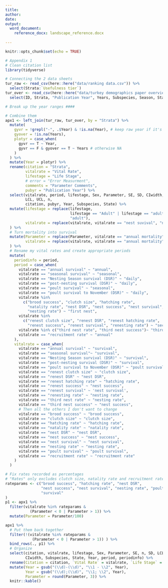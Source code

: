 ```yaml
---
title: 
author: 
date: 
output: 
  word_document:
    reference_docx: landscape_reference.docx
    
---
```


```r
knitr::opts_chunk$set(echo = TRUE)
```

```r
# Appendix 1
# Clean citation list 
library(tidyverse)

# Connecting the 2 data sheets 
tur_raw <- read_csv(here::here("data/ranking data.csv")) %>% 
  select(Strata:`Usefulness tier`)
tur_over <- read_csv(here::here("data/turkey demographics paper overview.csv")) %>%
  select(ID, Strata, "Publication Year", Years, Subspecies, Season, State)

# Break up the year ranges ####

# Combine them
apx1 <- left_join(tur_raw, tur_over, by = "Strata") %>% 
  mutate(
    gyvr = !grepl("-", .$Year) & !is.na(Year), # keep raw year if it's a single year
    gyover = !is.na(Years),
    plotyr = case_when(
      gyvr == T ~ Year,
      gyvr == F & gyover == T ~ Years # otherwise NA
    )
  ) %>%
  mutate(Year = plotyr) %>% 
  rename(citation = "Strata", 
         vitalrate = "Vital Rate",
         lifestage = "Life Stage",
         # error = "Error Measurment",
         comments = "Parameter Comments",
         pubyr = "Publication Year") %>% 
  select(vitalrate, period, lifestage, Sex, Parameter, SE, SD, CIwidth, #error,
         LCL, UCL, n,  
         citation, pubyr, Year, Subspecies, State) %>% 
  mutate(lifestage = replace(lifestage, 
                             lifestage == "Adult" | lifestage == "adults",
                             "adult"),
         vitalrate = replace(vitalrate, vitalrate == "nest suvival", "nest survival")
  ) %>%
  # Turn mortality into survival 
  mutate(Parameter = replace(Parameter, vitalrate == "annual mortality", 1-Parameter[vitalrate == "annual mortality"]),
         vitalrate = replace(vitalrate, vitalrate == "annual mortality", "annual survival"),
  ) %>%
  # Rename my vital rates and create appropriate periods
  mutate(
    periodinfo = period,
    period = case_when(
      vitalrate == "annual survival" ~ "annual",
      vitalrate == "seasonal survival" ~ "seasonal",
      vitalrate == "Nesting Season survival (DSR)" ~ "daily",
      vitalrate == "post-nesting survival (DSR)" ~ "daily",
      vitalrate == "poult survival" ~ "seasonal",
      vitalrate == "poult survival to November (DSR)" ~ "daily",
      vitalrate %in% 
        c("brood success", "clutch size", "hatching rate", 
          "natality rate", "nest DSR", "nest success", "nest survival",
          "nesting rate") ~ "first nest",
      vitalrate %in% 
        c("renest clutch size", "renest DSR", "renest hatching rate", 
          "renest success", "renest survival", "renesting rate") ~ "second nest", 
      vitalrate %in% c("third nest rate", "third nest success")~ "third nest",
      vitalrate == "recruitment rate" ~ "annual"
    ),
    vitalrate = case_when(
      vitalrate == "annual survival" ~ "survival",
      vitalrate == "seasonal survival"~ "survival",
      vitalrate == "Nesting Season survival (DSR)" ~ "survival",
      vitalrate == "post-nesting survival (DSR)" ~ "survival",
      vitalrate == "poult survival to November (DSR)" ~ "poult survival",
      vitalrate == "renest clutch size" ~ "clutch size",
      vitalrate == "renest DSR" ~ "nest DSR",
      vitalrate == "renest hatching rate" ~ "hatching rate",
      vitalrate == "renest success" ~ "nest success",
      vitalrate == "renest survival" ~ 'nest survival',
      vitalrate == "renesting rate" ~ "nesting rate",
      vitalrate == "third nest rate" ~ "nesting rate",
      vitalrate == "third nest success" ~ "nest success",
      # Then all the others I don't want to change 
      vitalrate == "brood success" ~ "brood success",
      vitalrate == "clutch size" ~ "clutch size",
      vitalrate == "hatching rate" ~ "hatching rate",
      vitalrate == "natality rate" ~ "natality rate",
      vitalrate == "nest DSR" ~ "nest DSR",
      vitalrate == "nest success" ~ "nest success",
      vitalrate == "nest survival" ~ "nest survival",
      vitalrate == "nesting rate" ~ "nesting rate",
      vitalrate == "poult survival" ~ "poult survival",
      vitalrate == "recruitment rate" ~ "recruitment rate"
    )
  ) 

# Fix rates recorded as percentages 
# "Rates" only excludes clutch size, natality rate and recruitment rate (which might be a rate?)
rateparams <- c("brood success", "hatching rate", "nest DSR", 
                "nest success", "nest survival", "nesting rate", "poult survival", 
                "survival"
)
p1 <- apx1 %>% 
  filter(vitalrate %in% rateparams & 
           (Parameter < 0 | Parameter > 1)) %>% 
  mutate(Parameter = Parameter/100)

apx1 %>% 
  # Put them back together
  filter(!(vitalrate %in% rateparams & 
            (Parameter < 0 | Parameter > 1)) ) %>% 
  bind_rows(., p1) %>% 
  # Organize
  select(citation, vitalrate, lifestage, Sex, Parameter, SE, n, SD, LCL, UCL, 
         CIwidth, Subspecies, State, Year, period, periodinfo) %>%
  rename(Citation = citation, `Vital Rate` = vitalrate, `Life Stage` = lifestage, `CI width` = CIwidth, Period = period, Info = periodinfo) %>% 
  mutate(Year = gsub("(\\d)-(\\d)", "\\1 - \\2", Year),
         Year = gsub("(\\d);(\\d)", "\\1; \\2", Year),
         Parameter = round(Parameter, 3)) %>% 
  knitr::kable()

```

